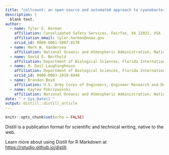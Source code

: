 ```yaml
---
title: "cellcount: an open-source and automated approach to cyanobacteria enumeration"
description: |
  blank text.
author:
  - name: Tyler E. Harman 
    affiliation: Consolidated Safety Services, Fairfax, VA 22031, USA
    affiliation_email: tyler.harman@noaa.gov
    orcid_id: 0000-0001-5007-8170
  - name: Mark W. Vandersea
    affiliation: National Oceanic and Atmospheric Administration, National Centers for Coastal Ocean Science, Beaufort, NC 28516, USA
  - name: David E. Berthold
    affiliation: Department of Biological Sciences, Florida International University, Miami, FL 33199, USA
  - name: H. Dail Laughinghouse
    affiliation: Department of Biological Sciences, Florida International University, Miami, FL 33199, USA
    orcid_id: 0000-0003-1018-6948
  - name: Brandon Boyd
    affiliation: U.S. Army Corps of Engineers, Engineer Research and Development Center, Vicksburg, MS 39180, USA
  - name: Kaytee Pokrzywinski
    affiliation: National Oceanic and Atmospheric Administration, National Centers for Coastal Ocean Science, Beaufort, NC 28516, USA
date: "`r Sys.Date()`"
output: distill::distill_article
---
```


```r
knitr::opts_chunk$set(echo = FALSE)
```

Distill is a publication format for scientific and technical writing, native to the web. 

Learn more about using Distill for R Markdown at <https://rstudio.github.io/distill>.






